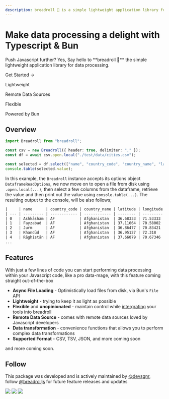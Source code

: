 ```yaml
---
description: breadroll 🥟 is a simple lightweight application library for parsing csv, tsv, and other delimited files, performing EDA (exploratory data analysis), and data processing operations on multivariate datasets.
---
```



<div className="flex flex-col justify-center items-center">
  <h1 className="text-[min(4.375rem,max(8vw,2.5rem))] text-center text-black dark:text-white font-bold leading-[1.2] tracking-[-0.04em] mt-12 mb-6">
    <span>Make data processing a delight with Typescript & Bun</span>
  </h1>
  <p className="text-center mt-1 mb-8">Push Javascript further? Yes, Say hello to **breadroll 🥟** the simple lightweight application library for data processing.</p>
  <Link className="py-3 px-8 bg-[#FF6B61] text-white rounded-full shadow-inner" href="/docs">
    Get Started →
  </Link>
</div>

<div className="flex flex-wrap justify-center items-center gap-7 my-14 font-semibold">
  <span className="flex gap-1 items-center">
    <Zap />
    <p>Lightweight</p>
  </span>
  <span className="flex gap-1 items-center">
    <Rss />
    <p>Remote Data Sources</p>
  </span>
  <span className="flex gap-1 items-center">
    <Leaf />
    <p>Flexible</p>
  </span>
  <span className="flex gap-1 items-center">
    <Cpu />
    <p>Powered by Bun</p>
  </span>
</div>

<div className="my-20">

## Overview

```ts filename="example.ts" copy
import Breadroll from "breadroll";

const csv = new Breadroll({ header: true, delimiter: "," });
const df = await csv.open.local("./test/data/cities.csv");

const selected = df.select(["name", "country_code", "country_name", "latitude", "longitude"]);
console.table(selected.value);
```

In this example, the `Breadroll` instance accepts its options object `DataframeReadOptions`, we now move on to open a file from disk using `.open.local(...)`, then select a few columns from the dataframe, retrieve the value and then print out the value using `console.table(...)`. The resulting output to the console, will be also follows;

```txt
|     | name      | country_code | country_name | latitude | longitude |
| --- | --------- | ------------ | ------------ | -------- | --------- |
| 0   | Ashkāsham | AF           | Afghanistan  | 36.68333 | 71.53333  |
| 1   | Fayzabad  | AF           | Afghanistan  | 37.11664 | 70.58002  |
| 2   | Jurm      | AF           | Afghanistan  | 36.86477 | 70.83421  |
| 3   | Khandūd   | AF           | Afghanistan  | 36.95127 | 72.318    |
| 4   | Rāghistān | AF           | Afghanistan  | 37.66079 | 70.67346  |
...
```

</div>

<div className="my-20">

## Features

With just a few lines of code you can start performing data processing within your Javascript code, like a pro data-mage, with this feature coming straight out-of-the-box

- **Async File Loading** - Optimistically load files from disk, via Bun's `File` API
- **Lightweight** - trying to keep it as light as possible
- **Flexible** and **unopinionated** - maintain control while [intergrating](/docs/Breadroll) your tools into breadroll
- **Remote Data Source** - comes with remote data sources loved by Javascript developers
- **Data transformation** - convenience functions that allows you to perform complex data transformations
- **Supported Format** - CSV, TSV, JSON, and more coming soon

and more coming soon.

</div>

<div className="my-20">

## Follow

This package was developed and is actively maintained by [@devsgnr](https://x.com/devsgnr_), follow [@breadrolljs](https://x.com/breadrolljs) for future feature releases and updates

<div className="flex flex-wrap gap-1 my-6">
  <img src="https://badgen.net/github/stars/devsgnr/breadroll?icon=github" className="h-[26px]" />
  <img src="https://badgen.net/npm/dt/breadroll?icon=npm" className="h-[26px]" />
  <img src="https://badgen.net/npm/license/breadroll?icon=github" className="h-[26px]" />
</div>

</div>
